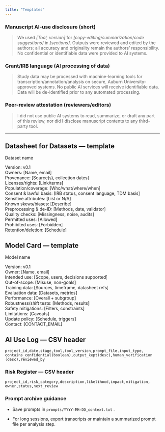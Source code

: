 ```yaml
---
title: "Templates"
---
```



### Manuscript AI-use disclosure (short)
> We used *[Tool, version]* for *[copy-editing/summarization/code suggestions]* in *[sections]*. Outputs were reviewed and edited by the authors; all accuracy and originality remain the authors’ responsibility. No confidential or identifiable data were provided to AI systems.


### Grant/IRB language (AI processing of data)
> Study data may be processed with machine-learning tools for transcription/annotation/analysis on secure, Auburn University-approved systems. No public AI services will receive identifiable data. Data will be de-identified prior to any automated processing.


### Peer-review attestation (reviewers/editors)
> I did not use public AI systems to read, summarize, or draft any part of this review, nor did I disclose manuscript contents to any third-party tool.


---


## Datasheet for Datasets — template

Dataset name

Version: v0.1 \
Owners: [Name, email] \
Provenance: [Source(s), collection dates] \
Licenses/rights: [Link/terms] \
Population/coverage: [Who/what/where/when] \
Consent & lawful basis: [IRB status, consent language, TDM basis] \
Sensitive attributes: [List or N/A]  \
Known skews/biases: [Describe] \
Preprocessing & de-ID: [Methods, date, validator] \
Quality checks: [Missingness, noise, audits] \
Permitted uses: [Allowed] \
Prohibited uses: [Forbidden] \
Retention/deletion: [Schedule] \



## Model Card — template
Model name

Version: v0.1  
Owner: [Name, email]  
Intended use: [Scope, users, decisions supported]  
Out-of-scope: [Misuse, non-goals]  
Training data: [Sources, timeframe, datasheet refs]  
Evaluation data: [Datasets, metrics]  
Performance: [Overall + subgroup]  
Robustness/shift tests: [Methods, results]  
Safety mitigations: [Filters, constraints]  
Limitations: [Caveats]  
Update policy: [Schedule, triggers]  
Contact: [CONTACT_EMAIL]  



## AI Use Log — CSV header
```csv
project_id,date,stage,tool,tool_version,prompt_file,input_type,
contains_confidential(boolean),output_kept(desc),human_verification
(desc),reviewed_by
```
### Risk Register — CSV header
```csv
project_id,risk_category,description,likelihood,impact,mitigation,
owner,status,next_review
```

### Prompt archive guidance

- Save prompts in `prompts/YYYY-MM-DD_context.txt` .

- For long sessions, export transcripts or maintain a summarized prompt file per analysis step.